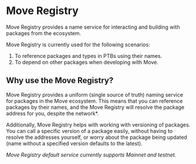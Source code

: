# Move Registry

Move Registry provides a name service for interacting and building with packages from the ecosystem.

Move Registry is currently used for the following scenarios: 

1. To reference packages and types in PTBs using their names.
2. To depend on other packages when developing with Move.

## Why use the Move Registry?

Move Registry provides a uniform (single source of truth) naming service for packages in the Move ecosystem. 
This means that you can reference packages by their names, and the Move Registry will resolve the package address for you, despite the network*.

Additionally, Move Registry helps with working with versioning of packages. You can call a specific version of a package easily, without having to 
resolve the addresses yourself, or worry about the package being updated (name without a specified version defaults to the latest).


*Move Registry default service currently supports Mainnet and testnet.*
